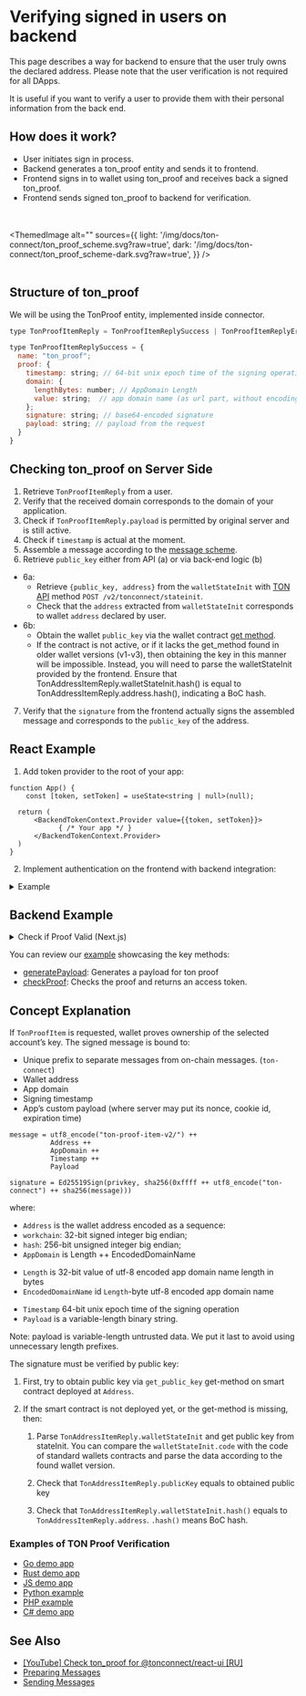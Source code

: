 
# Verifying signed in users on backend

This page describes a way for backend to ensure that the user truly owns the declared address.
Please note that the user verification is not required for all DApps.

It is useful if you want to verify a user to provide them with their personal information from the back end.

## How does it work?

- User initiates sign in process.
- Backend generates a ton_proof entity and sends it to frontend.
- Frontend signs in to wallet using ton_proof and receives back a signed ton_proof.
- Frontend sends signed ton_proof to backend for verification.


<br></br>
<ThemedImage
    alt=""
    sources={{
        light: '/img/docs/ton-connect/ton_proof_scheme.svg?raw=true',
        dark: '/img/docs/ton-connect/ton_proof_scheme-dark.svg?raw=true',
    }}
/>
<br></br>

## Structure of ton_proof

We will be using the TonProof entity, implemented inside connector.

```js
type TonProofItemReply = TonProofItemReplySuccess | TonProofItemReplyError;

type TonProofItemReplySuccess = {
  name: "ton_proof";
  proof: {
    timestamp: string; // 64-bit unix epoch time of the signing operation (seconds)
    domain: {
      lengthBytes: number; // AppDomain Length
      value: string;  // app domain name (as url part, without encoding)
    };
    signature: string; // base64-encoded signature
    payload: string; // payload from the request
  }
}

```

## Checking ton_proof on Server Side

1. Retrieve `TonProofItemReply` from a user.
2. Verify that the received domain corresponds to the domain of your application.
3. Check if `TonProofItemReply.payload` is permitted by original server and is still active.
4. Check if `timestamp` is actual at the moment.
5. Assemble a message according to the [message scheme](/develop/dapps/ton-connect/sign#concept-explanation).
6. Retrieve `public_key` either from API (a) or via back-end logic (b)
- 6a:
    - Retrieve `{public_key, address}` from the `walletStateInit` with [TON API](https://docs.tonconsole.com/tonapi/api-v2#:~:text=/v2/-,tonconnect,-/stateinit) method `POST /v2/tonconnect/stateinit`.
    - Check that the `address` extracted from `walletStateInit` corresponds to wallet `address` declared by user.
- 6b:
    - Obtain the wallet `public_key` via the wallet contract [get method](https://github.com/ton-blockchain/wallet-contract/blob/main/func/wallet-v4-code.fc#L174).
    - If the contract is not active, or if it lacks the get_method found in older wallet versions (v1-v3), then obtaining the key in this manner will be impossible. Instead, you will need to parse the walletStateInit provided by the frontend. Ensure that TonAddressItemReply.walletStateInit.hash() is equal to TonAddressItemReply.address.hash(), indicating a BoC hash.
7. Verify that the `signature` from the frontend actually signs the assembled message and corresponds to the `public_key` of the address.

## React Example

1. Add token provider to the root of your app:

```tsx
function App() {
    const [token, setToken] = useState<string | null>(null);

  return (
      <BackendTokenContext.Provider value={{token, setToken}}>
            { /* Your app */ }
      </BackendTokenContext.Provider>
  )
}
```

2. Implement authentication on the frontend with backend integration:

<details>
<summary>Example</summary>

```tsx
import {useContext, useEffect, useRef} from "react";
import {BackendTokenContext} from "./BackendTokenContext";
import {useIsConnectionRestored, useTonConnectUI, useTonWallet} from "@tonconnect/ui-react";
import {backendAuth} from "./backend-auth";

const localStorageKey = 'my-dapp-auth-token';
const payloadTTLMS = 1000 * 60 * 20;

export function useBackendAuth() {
    const { setToken } = useContext(BackendTokenContext);
    const isConnectionRestored = useIsConnectionRestored();
    const wallet = useTonWallet();
    const [tonConnectUI] = useTonConnectUI();
    const interval = useRef<ReturnType<typeof setInterval> | undefined>();

    useEffect(() => {
        if (!isConnectionRestored || !setToken) {
            return;
        }

        clearInterval(interval.current);

        if (!wallet) {
            localStorage.removeItem(localStorageKey);
            setToken(null);

            const refreshPayload = async () => {
                tonConnectUI.setConnectRequestParameters({ state: 'loading' });

                const value = await backendAuth.generatePayload();
                if (!value) {
                    tonConnectUI.setConnectRequestParameters(null);
                } else {
                    tonConnectUI.setConnectRequestParameters({state: 'ready', value});
                }
            }

            refreshPayload();
            setInterval(refreshPayload, payloadTTLMS);
            return;
        }

        const token = localStorage.getItem(localStorageKey);
        if (token) {
            setToken(token);
            return;
        }

        if (wallet.connectItems?.tonProof && !('error' in wallet.connectItems.tonProof)) {
            backendAuth.checkProof(wallet.connectItems.tonProof.proof, wallet.account).then(result => {
                if (result) {
                    setToken(result);
                    localStorage.setItem(localStorageKey, result);
                } else {
                    alert('Please try another wallet');
                    tonConnectUI.disconnect();
                }
            })
        } else {
            alert('Please try another wallet');
            tonConnectUI.disconnect();
        }

    }, [wallet, isConnectionRestored, setToken])
}
```
</details>



## Backend Example

<details>
<summary>Check if Proof Valid (Next.js)</summary>

```tsx
'use server'
import {Address, Cell, contractAddress, loadStateInit, TonClient4} from '@ton/ton'


export async function isValid(proof, account) {
    const payload = {
					address: account.address,
					public_key: account.publicKey,
					proof: {
						...proof,
						state_init: account.walletStateInit
					}
	  }
    const stateInit = loadStateInit(Cell.fromBase64(payload.proof.state_init).beginParse())
	  const client = new TonClient4({
		  endpoint: 'https://mainnet-v4.tonhubapi.com'
	  })
	  const masterAt = await client.getLastBlock()
	  const result = await client.runMethod(masterAt.last.seqno, Address.parse(payload.address), 'get_public_key', [])
	  const publicKey = Buffer.from(result.reader.readBigNumber().toString(16).padStart(64, '0'), 'hex')
	  if (!publicKey) {
		  return false
	  }
	  const wantedPublicKey = Buffer.from(payload.public_key, 'hex')
	  if (!publicKey.equals(wantedPublicKey)) {
		  return false
	  }
	  const wantedAddress = Address.parse(payload.address)
	  const address = contractAddress(wantedAddress.workChain, stateInit)
	  if (!address.equals(wantedAddress)) {
		  return false
	  }
	  const now = Math.floor(Date.now() / 1000)
	  if (now - (60 * 15) > payload.proof.timestamp) {
		  return false
	  }
    return true
  }

```
</details>

You can review our [example](https://github.com/ton-connect/demo-dapp-with-react-ui/tree/master/src/server) showcasing the key methods:
- [generatePayload](https://github.com/ton-connect/demo-dapp-with-react-ui/blob/master/src/server/api/generate-payload.ts): Generates a payload for ton proof
- [checkProof](https://github.com/ton-connect/demo-dapp-with-react-ui/blob/master/src/server/api/check-proof.ts): Checks the proof and returns an access token.

## Concept Explanation

If `TonProofItem` is requested, wallet proves ownership of the selected account’s key. The signed message is bound to:

- Unique prefix to separate messages from on-chain messages. (`ton-connect`)
- Wallet address
- App domain
- Signing timestamp
- App’s custom payload (where server may put its nonce, cookie id, expiration time)

```
message = utf8_encode("ton-proof-item-v2/") ++
          Address ++
          AppDomain ++
          Timestamp ++
          Payload

signature = Ed25519Sign(privkey, sha256(0xffff ++ utf8_encode("ton-connect") ++ sha256(message)))
```

where:

* `Address` is the wallet address encoded as a sequence:
 * `workchain`: 32-bit signed integer big endian;
 * `hash`: 256-bit unsigned integer big endian;
* `AppDomain` is Length ++ EncodedDomainName
- `Length` is 32-bit value of utf-8 encoded app domain name length in bytes
- `EncodedDomainName` id `Length`-byte  utf-8 encoded app domain name
* `Timestamp` 64-bit unix epoch time of the signing operation
* `Payload` is a variable-length binary string.

Note: payload is variable-length untrusted data. We put it last to avoid using unnecessary length prefixes.

The signature must be verified by public key:

1. First, try to obtain public key via `get_public_key` get-method on smart contract deployed at `Address`.

2. If the smart contract is not deployed yet, or the get-method is missing, then:

    1.  Parse `TonAddressItemReply.walletStateInit` and get public key from stateInit. You can compare the `walletStateInit.code` with the code of standard wallets contracts and parse the data according to the found wallet version.

    2.  Check that `TonAddressItemReply.publicKey` equals to obtained public key

    3.  Check that `TonAddressItemReply.walletStateInit.hash()` equals to `TonAddressItemReply.address`. `.hash()` means BoC hash.


### Examples of TON Proof Verification

* [Go demo app](https://github.com/ton-connect/demo-dapp-backend)
* [Rust demo app](https://github.com/liketurbo/demo-dapp-backend-rs)
* [JS demo app](https://github.com/liketurbo/demo-dapp-backend-js)
* [Python example](https://github.com/XaBbl4/pytonconnect/blob/main/examples/check_proof.py)
* [PHP example](https://github.com/vladimirfokingithub/Ton-Connect-Proof-Php-Check)
* [C# demo app](https://github.com/WinoGarcia/TonProof.NET)

## See Also

* [[YouTube] Check ton_proof for @tonconnect/react-ui [RU]](https://youtu.be/wIMbkJHv0Fs?list=PLyDBPwv9EPsCJ226xS5_dKmXXxWx1CKz_&t=2971)
* [Preparing Messages](/develop/dapps/ton-connect/message-builders)
* [Sending Messages](/develop/dapps/ton-connect/transactions)
